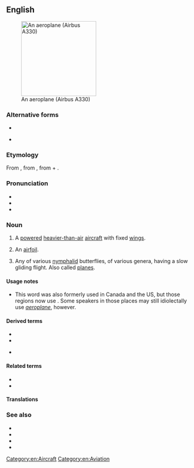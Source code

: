 {{also|aéroplane|aëroplane}}
==English==
[[Image:Egyptair.a330-200.su-gce.arp.jpg|thumb|right|200px|An aeroplane (Airbus A330)]]

===Alternative forms===
* {{l|en|aëroplane}}
* {{l|en|airplane}} {{qualifier|US|Canada}}

===Etymology===
From {{etyl|fr|en}} {{m|fr|aéroplane|}}, from {{etyl|grc|en}} {{m|grc|ἀερόπλανος||wandering in air}}, from {{m|grc|ἀήρ||air}} + {{m|grc|πλάνος||wandering}}.

===Pronunciation===
* {{IPA|/ˈeə.ɹə.pleɪn/|lang=en}}
* {{audio|en-uk-aeroplane.ogg|Audio (UK)|lang=en}}
* {{audio|EN-AU ck1 aeroplane.ogg|Audio (AU)|lang=en}}

===Noun===
{{en-noun}}

# {{lb|en|Australia|New Zealand|South Africa|Irish|India|UK}} A [[powered]] [[heavier-than-air]] [[aircraft]] with fixed [[wing]]s.
# {{lb|en|aeronautics|archaic}} An [[airfoil]].
# {{lb|en|entomology}} Any of various [[nymphalid]] butterflies, of various genera, having a slow gliding flight. Also called [[plane|planes]].

====Usage notes====
* This word was also formerly used in Canada and the US, but those regions now use {{m|en|airplane}}. Some speakers in those places may still idiolectally use ''[[aeroplane]]'', however.

====Derived terms====
* {{l|en|aeroplaning}}
* {{l|en|plane}}
* {{l|en|hydroaeroplane}} {{qualifier|obsolete}}

====Related terms====
* {{l|en|aero-}}
* {{l|en|plane}}

====Translations====
{{trans-see|airplane}}

===See also===
* {{l|en|aircraft}}
* {{l|en|glider}}
* {{l|en|helicopter}}
* {{l|en|airplane}}

[[Category:en:Aircraft]]
[[Category:en:Aviation]]